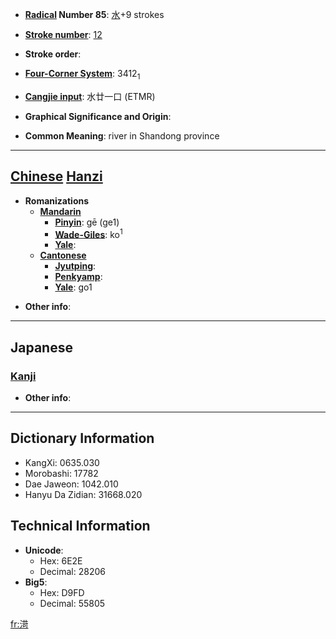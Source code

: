 * '''[[Wiktionary:Chinese radical index| Radical]] Number 85''': [[Wiktionary:Chinese radical index 水|水]]+9 strokes

* '''[[Wiktionary:Chinese total strokes index|Stroke number]]''': [[Wiktionary:Chinese total strokes index 12|12]]

* '''Stroke order''': 

* '''[[Wiktionary:Chinese four corner index|Four-Corner System]]''': 3412<sub>1</sub>

* '''[[Wiktionary:Chinese Cangjie index|Cangjie input]]''': 水廿一口 (ETMR)

* '''Graphical Significance and Origin''': 

* '''Common Meaning''': river in Shandong province

----

== [[Chinese]] [[Hanzi]] ==

* '''Romanizations'''
** '''[[Mandarin]]'''
*** '''[[Pinyin]]''': gē (ge1)
*** '''[[Wade-Giles]]''': ko<sup>1</sup>
*** '''[[Yale]]''': 
** '''[[Cantonese]]'''
*** '''[[Jyutping]]''':
*** '''[[Penkyamp]]''': 
*** '''[[Yale]]''': go1

* '''Other info''': 

----

==Japanese==
===[[Kanji]]===
{{kanji|on readings=[[か]] (ka)|kun readings=}}

* '''Other info''':  

----

== Dictionary Information ==

* KangXi: 0635.030
* Morobashi: 17782
* Dae Jaweon: 1042.010
* Hanyu Da Zidian: 31668.020

== Technical Information ==

* '''Unicode''':
** Hex: 6E2E
** Decimal: 28206
* '''Big5''':
** Hex: D9FD
** Decimal: 55805

[[fr:渮]]